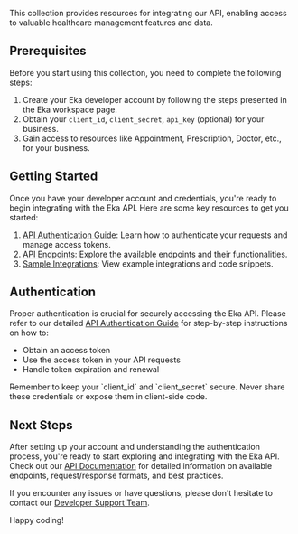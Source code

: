 This collection provides resources for integrating our API, enabling access to valuable healthcare management features and data.

## Prerequisites

Before you start using this collection, you need to complete the following steps:

1. Create your Eka developer account by following the steps presented in the Eka workspace page.
2. Obtain your `client_id`, `client_secret`, `api_key` (optional) for your business.
3. Gain access to resources like Appointment, Prescription, Doctor, etc., for your business.

## Getting Started

Once you have your developer account and credentials, you're ready to begin integrating with the Eka API. Here are some key resources to get you started:

1. [API Authentication Guide](/api-reference/authorization/getting-started/): Learn how to authenticate your requests and manage access tokens.
2. [API Endpoints](/api-reference/doc-tool/): Explore the available endpoints and their functionalities.
3. [Sample Integrations](#sample-integrations): View example integrations and code snippets.

## Authentication

Proper authentication is crucial for securely accessing the Eka API. Please refer to our detailed [API Authentication Guide](/api-reference/authorization/getting-started/) for step-by-step instructions on how to:

- Obtain an access token
- Use the access token in your API requests
- Handle token expiration and renewal

<CalloutBox type="info">
  Remember to keep your `client_id` and `client_secret` secure. Never share these credentials or expose them in client-side code.
</CalloutBox>

## Next Steps

After setting up your account and understanding the authentication process, you're ready to start exploring and integrating with the Eka API. Check out our [API Documentation](/api-reference/doc-tool/) for detailed information on available endpoints, request/response formats, and best practices.

If you encounter any issues or have questions, please don't hesitate to contact our [Developer Support Team](https://join.slack.com/share/enQtNzkxMDgzMTA2MDI0Ni0xYjAwMGQ4YjgxNWUwMDY3N2NjZWVmNzA5YzVkMjcwZGM1Zjk5MTAwNGI5MjdmYmU1ZmIwYjljYmMwYzgwZDcw).

Happy coding!